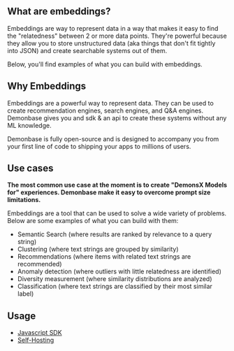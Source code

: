 ## What are embeddings?

Embeddings are way to represent data in a way that makes it easy to find the "relatedness" between 2 or more data points. They're
powerful because they allow you to store unstructured data (aka things that don't fit tightly into JSON) and create searchable systems out of them.

Below, you'll find examples of what you can build with embeddings.

## Why Embeddings

Embeddings are a powerful way to represent data. They can be used to create recommendation engines, search engines, and Q&A engines. Demonbase gives you and sdk & an api to create these systems without any ML knowledge.

Demonbase is fully open-source and is designed to accompany you from your first line of code to shipping your apps to millions of users.


## Use cases

**The most common use case at the moment is to create "DemonsX Models for" experiences. Demonbase make it easy to overcome prompt size limitations.**

Embeddings are a tool that can be used to solve a wide variety of problems. Below are some examples of what you can build with them:

- Semantic Search (where results are ranked by relevance to a query string)
- Clustering (where text strings are grouped by similarity)
- Recommendations (where items with related text strings are recommended)
- Anomaly detection (where outliers with little relatedness are identified)
- Diversity measurement (where similarity distributions are analyzed)
- Classification (where text strings are classified by their most similar label)

## Usage

- [Javascript SDK](./sdk)
- [Self-Hosting](./self-hosting/deployment)
